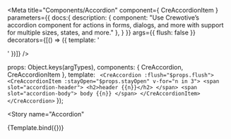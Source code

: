 

<Meta title="Components/Accordion" component={ CreAccordionItem }
  parameters={{
    docs:{
      description: {
        component: "Use Crewotive’s accordion component for actions in forms, dialogs, and more with support for multiple sizes, states, and more."
      },
    }
  }}
  args={{
    flush: false
  }}
  decorators={[() => ({ template: '<div class="mx-10 mt-2"><story/></div>' })]}
  />

  props: Object.keys(argTypes),
  components: { CreAccordion, CreAccordionItem },
  template: `
    <CreAccordion :flush="$props.flush">
      <CreAccordionItem :stayOpen="$props.stayOpen" v-for="n in 3">
        <span slot="accordion-header">
          <h2>header {{n}}</h2>
        </span>
        <span slot="accordion-body">
          body {{n}}
        </span>
      </CreAccordionItem>
    </CreAccordion>`
});

<div className="d-none">

<Story
    name="Accordion"
>
{Template.bind({})}
</Story>

</div>


<Title/>
<SubTitle/>
<Description/>
<Primary/>
<Props of={PRIMARY_STORY} />
<Stories/>